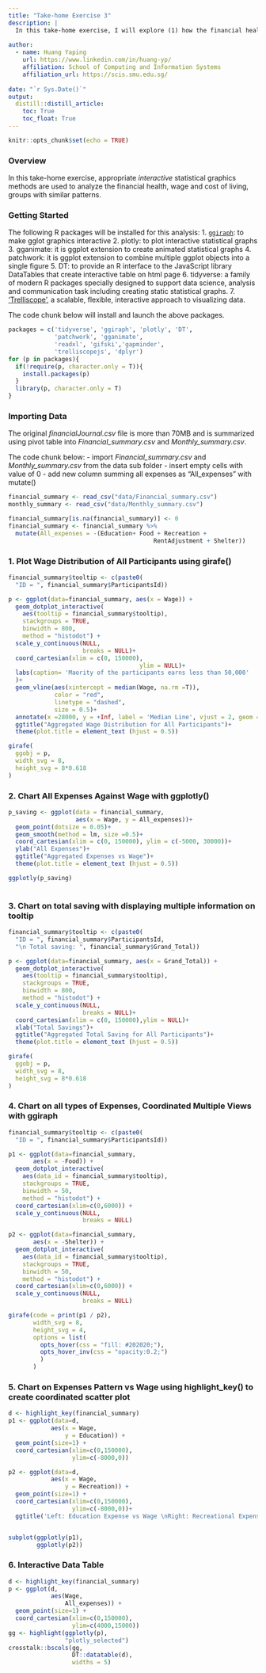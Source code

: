 ```yaml
---
title: "Take-home Exercise 3"
description: |
  In this take-home exercise, I will explore (1) how the financial health of the residents change over the period, (2) how do wages compare to the overall cost of living, and (3) Are there groups appear to exhibit similar patterns
    
author:
  - name: Huang Yaping
    url: https://www.linkedin.com/in/huang-yp/
    affiliation: School of Computing and Information Systems
    affiliation_url: https://scis.smu.edu.sg/
   
date: "`r Sys.Date()`"
output: 
  distill::distill_article:
    toc: True
    toc_float: True
---
```


```r
knitr::opts_chunk$set(echo = TRUE)
```

### Overview

In this take-home exercise, appropriate *interactive* statistical graphics methods are used to analyze the financial health, wage and cost of living, groups with similar patterns. 

### Getting Started

The following R packages will be installed for this analysis: 
1. [`ggiraph`](https://www.r-bloggers.com/2018/04/how-to-plot-with-ggiraph/): to make gglot graphics interactive 
2. plotly: to plot interactive statistical graphs
3. gganimate: it is ggplot extension to create animated statistical graphs
4. patchwork: it is ggplot extension to combine multiple ggplot objects into a single figure
5. DT: to provide an R interface to the JavaScript library DataTables that create interactive table on html page 
6. tidyverse: a family of modern R packages specially designed to support data science, analysis and communication task including creating static statistical graphs. 
7. ['Trelliscope'](https://hafen.github.io/trelliscopejs/index.html), a scalable, flexible, interactive approach to visualizing data. 

The code chunk below will install and launch the above packages. 

```r
packages = c('tidyverse', 'ggiraph', 'plotly', 'DT', 
             'patchwork', 'gganimate', 
             'readxl', 'gifski','gapminder',
             'trelliscopejs', 'dplyr')
for (p in packages){
  if(!require(p, character.only = T)){
    install.packages(p) 
  }
  library(p, character.only = T)
}
```

### Importing Data

The original *financialJournal.csv* file is more than 70MB and is summarized using pivot table into *Financial_summary.csv* and *Monthly_summary.csv*. 

The code chunk below:
- import *Financial_summary.csv* and *Monthly_summary.csv* from the data sub folder
- insert empty cells with value of 0
- add new column summing all expenses as "All_expenses" with mutate()

```r
financial_summary <- read_csv("data/Financial_summary.csv")
monthly_summary <- read_csv("data/Monthly_summary.csv")

financial_summary[is.na(financial_summary)] <- 0
financial_summary <- financial_summary %>%
  mutate(All_expenses = -(Education+ Food + Recreation +
                                         RentAdjustment + Shelter))
```
### 1. Plot Wage Distribution of All Participants using girafe()
```r
financial_summary$tooltip <- c(paste0(
  "ID = ", financial_summary$ParticipantsId))

p <- ggplot(data=financial_summary, aes(x = Wage)) +
  geom_dotplot_interactive(
    aes(tooltip = financial_summary$tooltip),
    stackgroups = TRUE, 
    binwidth = 800, 
    method = "histodot") +
  scale_y_continuous(NULL, 
                     breaks = NULL)+
  coord_cartesian(xlim = c(0, 150000),
                                     ylim = NULL)+
  labs(caption= 'Maority of the participants earns less than 50,000'
  )+
  geom_vline(aes(xintercept = median(Wage, na.rm =T)),
             color = "red",
             linetype = "dashed",
             size = 0.5)+
  annotate(x =28000, y = +Inf, label = 'Median Line', vjust = 2, geom = 'label' )+
  ggtitle("Aggregated Wage Distribution for All Participants")+
  theme(plot.title = element_text (hjust = 0.5))

girafe(
  ggobj = p,
  width_svg = 8,
  height_svg = 8*0.618
)
```
### 2. Chart All Expenses Against Wage with ggplotly()
```r
p_saving <- ggplot(data = financial_summary,
                   aes(x = Wage, y = All_expenses))+
  geom_point(dotsize = 0.05)+
  geom_smooth(method = lm, size =0.5)+
  coord_cartesian(xlim = c(0, 150000), ylim = c(-5000, 30000))+
  ylab("All Expenses")+
  ggtitle("Aggregated Expenses vs Wage")+
  theme(plot.title = element_text (hjust = 0.5))

ggplotly(p_saving)
 
```
### 3. Chart on total saving with displaying multiple information on tooltip
```r
financial_summary$tooltip <- c(paste0(
  "ID = ", financial_summary$ParticipantsId,
  "\n Total saving: ", financial_summary$Grand_Total))

p <- ggplot(data=financial_summary, aes(x = Grand_Total)) +
  geom_dotplot_interactive(
    aes(tooltip = financial_summary$tooltip),
    stackgroups = TRUE, 
    binwidth = 800, 
    method = "histodot") +
  scale_y_continuous(NULL, 
                     breaks = NULL)+
  coord_cartesian(xlim = c(0, 150000),ylim = NULL)+
  xlab("Total Savings")+
  ggtitle("Aggregated Total Saving for All Participants")+
  theme(plot.title = element_text (hjust = 0.5))

girafe(
  ggobj = p,
  width_svg = 8,
  height_svg = 8*0.618
)
```
### 4. Chart on all types of Expenses, Coordinated Multiple Views with ggiraph

```r
financial_summary$tooltip <- c(paste0(
  "ID = ", financial_summary$ParticipantsId))

p1 <- ggplot(data=financial_summary, 
       aes(x = -Food)) +
  geom_dotplot_interactive(              
    aes(data_id = financial_summary$tooltip),              
    stackgroups = TRUE,                  
    binwidth = 50,                        
    method = "histodot") +  
  coord_cartesian(xlim=c(0,6000)) +
  scale_y_continuous(NULL,               
                     breaks = NULL)

p2 <- ggplot(data=financial_summary, 
       aes(x = -Shelter)) +
  geom_dotplot_interactive(              
    aes(data_id = financial_summary$tooltip),              
    stackgroups = TRUE,                  
    binwidth = 50,                        
    method = "histodot") +  
  coord_cartesian(xlim=c(0,6000)) +
  scale_y_continuous(NULL,               
                     breaks = NULL)

girafe(code = print(p1 / p2),
       width_svg = 8,
       height_svg = 4,
       options = list(
         opts_hover(css = "fill: #202020;"),
         opts_hover_inv(css = "opacity:0.2;")
         )
       )

```

### 5. Chart on Expenses Pattern vs Wage using highlight_key() to create coordinated scatter plot

```r
d <- highlight_key(financial_summary)
p1 <- ggplot(data=d, 
            aes(x = Wage,
                y = Education)) +
  geom_point(size=1) +
  coord_cartesian(xlim=c(0,150000),
                  ylim=c(-8000,0))

p2 <- ggplot(data=d, 
            aes(x = Wage,
                y = Recreation)) +
  geom_point(size=1) +
  coord_cartesian(xlim=c(0,150000),
                  ylim=c(-8000,0))+
  ggtitle('Left: Education Expense vs Wage \nRight: Recreational Expense vs Wage')


subplot(ggplotly(p1),
        ggplotly(p2))

```
### 6. Interactive Data Table 
```r
d <- highlight_key(financial_summary)
p <- ggplot(d, 
            aes(Wage, 
                All_expenses)) + 
  geom_point(size=1) +
  coord_cartesian(xlim=c(0,150000),
                  ylim=c(4000,15000))
gg <- highlight(ggplotly(p),
                "plotly_selected")
crosstalk::bscols(gg,
                  DT::datatable(d),
                  widths = 5)
```

